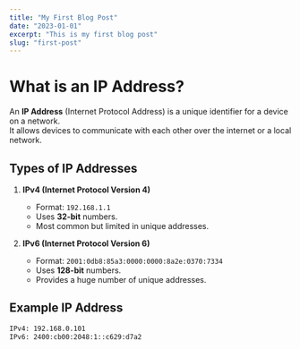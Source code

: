 ```yaml
---
title: "My First Blog Post"
date: "2023-01-01"
excerpt: "This is my first blog post"
slug: "first-post"
---
```


# What is an IP Address?

An **IP Address** (Internet Protocol Address) is a unique identifier for a device on a network.  
It allows devices to communicate with each other over the internet or a local network.


## Types of IP Addresses

1. **IPv4 (Internet Protocol Version 4)**  
   - Format: `192.168.1.1`  
   - Uses **32-bit** numbers.  
   - Most common but limited in unique addresses.

2. **IPv6 (Internet Protocol Version 6)**  
   - Format: `2001:0db8:85a3:0000:0000:8a2e:0370:7334`  
   - Uses **128-bit** numbers.  
   - Provides a huge number of unique addresses.


## Example IP Address

```txt
IPv4: 192.168.0.101
IPv6: 2400:cb00:2048:1::c629:d7a2
